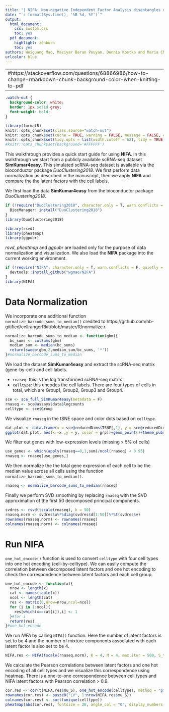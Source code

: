 ```yaml
---
title: "| NIFA: Non-negative Independent Factor Analysis disentangles discrete and continuous sources of variation in  scRNA-seq data \n"
date: "`r format(Sys.time(), '%B %d, %Y')`"
output:
  html_document:
    css: custom.css
    toc: yes
  pdf_document:
    highlight: zenburn
    toc: yes
authors: Weiguang Mao, Maziyar Baran Pouyan, Dennis Kostka and Maria Chikina
urlcolor: blue
---
```



---
#https://stackoverflow.com/questions/68866986/how-to-change-rmarkdown-chunk-background-color-when-knitting-to-pdf
---


```css
.watch-out {
  background-color: white;
  border: 1px solid grey;
  font-weight: bold;
}
```

```r
library(formatR)
knitr::opts_chunk$set(class.source="watch-out")
knitr::opts_chunk$set(cache = TRUE, warning = FALSE, message = FALSE, cache.lazy = FALSE)
knitr::opts_chunk$set(tidy.opts = list(width.cutoff = 62), tidy = TRUE)
#knitr::opts_chunk$set(background='#FFFFFF')
```


This walkthrough provides a quick start guide for using **NIFA**. In this walkthrough we start from a publicly available scRNA-seq dataset **SimKumar4easy**. This simulated scRNA-seq dataset is available via the bioconductor package *DuoClustering2018*. We first perform data normalization as described in the manuscript, then we apply **NIFA** and compare the the latent factors with the cell labels.
  
We first load the data **SimKumar4easy** from the bioconductor package *DuoClustering2018*.
```r
if (!require("DuoClustering2018", character.only = T, warn.conflicts = F, quietly = T)){
  BiocManager::install("DuoClustering2018")
}
library(DuoClustering2018)

library(rsvd)
library(pheatmap)
library(ggpubr)
```
*rsvd*, *pheatmap* and *ggpubr* are loaded only for the purpose of data normalization and visualization. We also load the **NIFA** package into the current working environment.
```r
if (!require("NIFA", character.only = T, warn.conflicts = F, quietly = T)){
  devtools::install_github("wgmao/NIFA")
}
library(NIFA)
```



# Data Normalization
We incorporate one additional function `normalize_barcode_sums_to_median()` credited to https://github.com/hb-gitified/cellrangerRkit/blob/master/R/normalize.r.

```r
normalize_barcode_sums_to_median <- function(gbm){
  bc_sums <- colSums(gbm)
  median_sum <- median(bc_sums)
  return(sweep(gbm,2,median_sum/bc_sums, '*'))
}#normalize_barcode_sums_to_median
```

We load the dataset **SimKumar4easy** and extract the scRNA-seq matrix (gene-by-cell) and cell labels.

* `rnaseq`: this is the log transformed scRNA-seq matrix
* `celltype`: this encodes the cell labels. There are four types of cells in total, which are Group1, Group2, Group3 and Group4.

```r
sce <- sce_full_SimKumar4easy(metadata = F)
rnaseq <- sce@assays$data$logcounts
celltype <- sce$Group
```

We visualize `rnaseq` in the tSNE space and color dots based on `celltype`.

```r
dat.plot <- data.frame(x = sce@reducedDims$TSNE[,1], y = sce@reducedDims$TSNE[,2], grp = celltype)
ggplot(dat.plot, aes(x =x ,y = y, color = grp))+geom_point()+theme_pubr(base_size = 20)
```

We filter out genes with low-expression levels (missing > 5% of cells)
```r
use_genes <- which(apply(rnaseq==0,1,sum)/ncol(rnaseq) < 0.95)
rnaseq <- rnaseq[use_genes,]
```

We then normalize the the total gene expression of each cell to be the median value across all cells using the function `normalize_barcode_sums_to_median()`.
```r
rnaseq <- normalize_barcode_sums_to_median(rnaseq)
```

Finally we perform SVD smoothing by replacing `rnaseq` with the SVD approximation of the first 50 decomposed principal components.
```r
svdres <- rsvd(tscale(rnaseq), k = 50)
rnaseq.norm <- svdres$u%*%diag(svdres$d[1:50])%*%t(svdres$v)
rownames(rnaseq.norm) <- rownames(rnaseq)
colnames(rnaseq.norm) <- colnames(rnaseq)
```



# Run NIFA
`one_hot_encode()` function is used to convert `celltype` with four cell types into one hot encoding (cell-by-celltype). We can easily compute the correlation between decomposed latent factors and one hot encoding to check the correspondence between latent factors and each cell group.
```r
one_hot_encode <- function(x){
  nrow <- length(x)
  cat <- names(table(x))
  ncol <- length(cat)
  res <- matrix(0,nrow=nrow,ncol=ncol)
  for (i in 1:ncol){
    res[which(x==cat[i]),i] <- 1
  }#for i
  return(res)
}#one_hot_encode
```

We run *NIFA* by calling `NIFA()` function. Here the number of latent factors is set to be 4 and the number of mixture components associated with each latent factor is also set to be 4.
```r
NIFA.res <- NIFA(tscale(rnaseq.norm), K = 4, M = 4, max.iter = 500, S_threshold = 6e-5, init = "sd", A.init = NULL, S.init = NULL, verbose = F, ref = one_hot_encode(celltype), beta_expect_flag = NULL, L1.sd = NULL, L2.sd = NULL, b_noise_prior = prod(dim(rnaseq.norm))*5)
```

We calculate the Pearson correlations between latent factors and one hot encoding of all cell types and we visualize this correspondence using heatmap. There is a one-to-one correspondence between cell types  and NIFA latent factors with Pearson correlation > 0.9.
```r
cor.res <- cor(t(NIFA.res$mu_S), one_hot_encode(celltype), method = "p")
rownames(cor.res) <- paste0("LV", 1:nrow(NIFA.res$mu_S))
colnames(cor.res) <- sort(unique(celltype))
pheatmap(abs(cor.res), fontsize = 20, angle_col = "0", display_numbers = T, number_color = "white")
```



  
